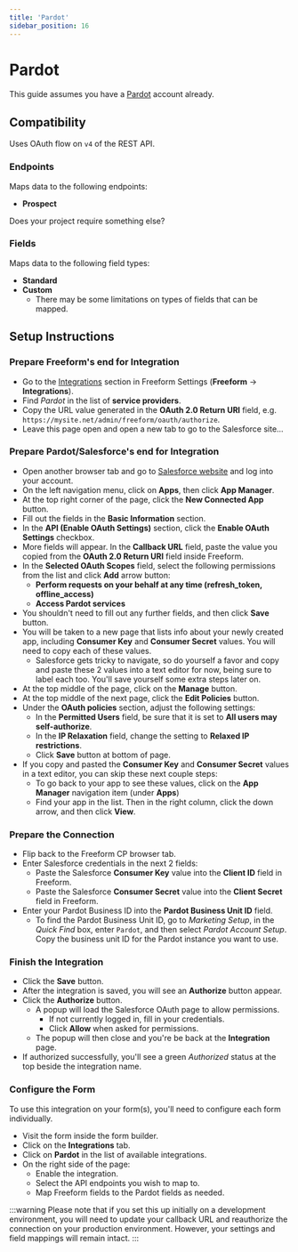 ```yaml
---
title: 'Pardot'
sidebar_position: 16
---
```



# Pardot<Badge type="pro" text="Pro" />

This guide assumes you have a [Pardot](https://www.pardot.com) account already.

## Compatibility

Uses OAuth flow on `v4` of the REST API.

### Endpoints

Maps data to the following endpoints:

- **Prospect**

Does your project require something else? &nbsp; <PrimaryButtonWithLink to='/support/' label='Contact Us' />

### Fields

Maps data to the following field types:

- **Standard**
- **Custom**
  - There may be some limitations on types of fields that can be mapped.

## Setup Instructions

<VerticalStepWrapper>
<StepMarkdown>

### Prepare Freeform's end for Integration

- Go to the [Integrations](../configuration/settings.mdx#integrations) section in Freeform Settings (**Freeform** → **Integrations**).
- Find _Pardot_ in the list of **service providers**.
- Copy the URL value generated in the **OAuth 2.0 Return URI** field, e.g. `https://mysite.net/admin/freeform/oauth/authorize`.
- Leave this page open and open a new tab to go to the Salesforce site...

</StepMarkdown>
<StepMarkdown>

### Prepare Pardot/Salesforce's end for Integration

- Open another browser tab and go to [Salesforce website](https://login.salesforce.com) and log into your account.
- On the left navigation menu, click on **Apps**, then click **App Manager**.
- At the top right corner of the page, click the **New Connected App** button.
- Fill out the fields in the **Basic Information** section.
- In the **API (Enable OAuth Settings)** section, click the **Enable OAuth Settings** checkbox.
- More fields will appear. In the **Callback URL** field, paste the value you copied from the **OAuth 2.0 Return URI** field inside Freeform.
- In the **Selected OAuth Scopes** field, select the following permissions from the list and click **Add** arrow button:
  - **Perform requests on your behalf at any time (refresh_token, offline_access)**
  - **Access Pardot services**
- You shouldn't need to fill out any further fields, and then click **Save** button.
- You will be taken to a new page that lists info about your newly created app, including **Consumer Key** and **Consumer Secret** values. You will need to copy each of these values.
  - Salesforce gets tricky to navigate, so do yourself a favor and copy and paste these 2 values into a text editor for now, being sure to label each too. You'll save yourself some extra steps later on.
- At the top middle of the page, click on the **Manage** button.
- At the top middle of the next page, click the **Edit Policies** button.
- Under the **OAuth policies** section, adjust the following settings:
  - In the **Permitted Users** field, be sure that it is set to **All users may self-authorize**.
  - In the **IP Relaxation** field, change the setting to **Relaxed IP restrictions**.
  - Click **Save** button at bottom of page.
- If you copy and pasted the **Consumer Key** and **Consumer Secret** values in a text editor, you can skip these next couple steps:
  - To go back to your app to see these values, click on the **App Manager** navigation item (under **Apps**)
  - Find your app in the list. Then in the right column, click the down arrow, and then click **View**.

</StepMarkdown>
<StepMarkdown>

### Prepare the Connection

- Flip back to the Freeform CP browser tab.
- Enter Salesforce credentials in the next 2 fields:
  - Paste the Salesforce **Consumer Key** value into the **Client ID** field in Freeform.
  - Paste the Salesforce **Consumer Secret** value into the **Client Secret** field in Freeform.
- Enter your Pardot Business ID into the **Pardot Business Unit ID** field.
  - To find the Pardot Business Unit ID, go to _Marketing Setup_, in the _Quick Find_ box, enter `Pardot`, and then select _Pardot Account Setup_. Copy the business unit ID for the Pardot instance you want to use.

</StepMarkdown>
<StepMarkdown>

### Finish the Integration

- Click the **Save** button.
- After the integration is saved, you will see an **Authorize** button appear.
- Click the **Authorize** button.
  - A popup will load the Salesforce OAuth page to allow permissions.
    - If not currently logged in, fill in your credentials.
    - Click **Allow** when asked for permissions.
  - The popup will then close and you're be back at the **Integration** page.
- If authorized successfully, you'll see a green _Authorized_ status at the top beside the integration name.

</StepMarkdown>
<StepMarkdown>

### Configure the Form

To use this integration on your form(s), you'll need to configure each form individually.

- Visit the form inside the form builder.
- Click on the **Integrations** tab.
- Click on **Pardot** in the list of available integrations.
- On the right side of the page:
  - Enable the integration.
  - Select the API endpoints you wish to map to.
  - Map Freeform fields to the Pardot fields as needed.

</StepMarkdown>
</VerticalStepWrapper>

:::warning
Please note that if you set this up initially on a development environment, you will need to update your callback URL and reauthorize the connection on your production environment. However, your settings and field mappings will remain intact.
:::
